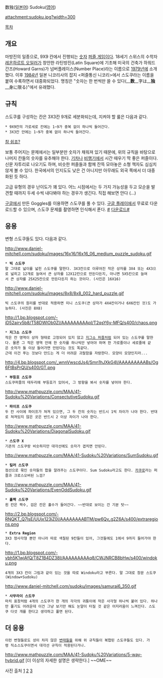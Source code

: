 数独([[일본어]])
Sudoku([[영어]])

attachment:sudoku.jpg?width=300

[[목차]]
== 개요 ==
마방진의 일종으로, 9X9 칸에서 진행되는 [[숫자]] [[퍼즐 게임]]이다. 18세기 스위스의 수학자 [[레온하르트 오일러]]가 창안한 라틴방진(Latin Square)에 기초해 미국의 건축가 하워드 간즈(Howard Garns)가 넘버플레이스(Number Place)라는 이름으로 [[1979년]]에 소개했다. 이후 [[1984년]] 일본 니코리사의 잡지 <퍼즐통신 니코리>에서 스도쿠라는 이름을 붙여 수록하면서 대중화되었다. 명칭은 "숫자는 한 번씩만 쓸 수 있다(__'''数'''__字は__'''独'''__身に限る)"에서 유래했다.

== 규칙 ==
스도쿠를 구성하는 칸은 3X3칸 9개로 세분화되는데, 지켜야 할 룰은 다음과 같다.

 * 9X9칸의 가로세로 칸에는 1~9가 중복 없이 하나씩 들어간다.
 * 3X3칸 안에는 1~9가 중복 없이 하나씩 들어간다.

[[참 쉽죠?]]

보통 주어지는 문제에서는 일부분만 숫자가 채워져 있기 때문에, 위의 규칙을 바탕으로 나머지 칸들의 숫자를 유추해야 한다. [[기차]]나 [[비행기]]에서 시간 때우기 딱 좋은 퍼즐이다. 신문 자투리로 나오기도 하며, 비슷한 퍼즐들과 함께 잔뜩 모아놓은 소형 책자도 심심치 않게 볼 수 있다. 한국에서의 인지도도 낮은 건 아니지만 아무래도 외국 쪽에서 더 대중화된 듯 하다.

고급 유형의 경우 난이도가 꽤 있다. 어느 시점에서는 두 가지 가능성을 두고 모순을 발견할 때까지 두세 수씩 내다봐야 하는 경우가 생긴다. 직접 해보면 안다 (...)

[[구글]]에서 만든 Goggles를 이용하면 스도쿠를 풀 수 있다. [[구글 플레이]]에서 무료로 다운로드할 수 있으며, 스도쿠 문제를 촬영하면 인식해서 푼다. [http://paperinz.com/2098 #] [https://play.google.com/store/apps/details?id=com.google.android.apps.unveil 다운로드#]

== 응용 ==
변형 스도쿠들도 있다. 다음과 같다.

http://www.daniel-mitchell.com/sudoku/images/16x16/16x16_06_medium_puzzle_sudoku.gif
 * '''빅 스도쿠'''
 말 그대로 넓이를 넓힌 스도쿠를 말한다. 3X3칸으로 이루어진 작은 상자를 3X4 또는 4X3으로 넓히고 12개로 늘여서 큰 상자를 12X12칸으로 만든다든지, 아니면 5X5칸으로 늘여서 큰 상자를 25X25칸으로 만든다든지 하는 것이다. (사진은 16X16)



http://www.daniel-mitchell.com/sudoku/images/8x8/8x8_002_hard_puzzle.gif
 빅 스도쿠의 원리를 반대로 적용하면 미니 스도쿠(큰 상자가 4X4칸이거나 6X6칸인 것)도 가능하다. (사진은 8X8)



http://1.bp.blogspot.com/-iD52airv5b8/T58DWIOb0ZI/AAAAAAAAApI/T2qsY6y-MFQ/s400/chaos.png
 * '''지그소 스도쿠'''
 작은 칸 영역이 상자 형태로 고정되어 있지 않고 [[지그소 퍼즐]]처럼 되어 있는 스도쿠를 말한다. 물론 그 작은 영역 안에 한 숫자를 하나씩만 넣어야 하며 한 가로줄이나 세로줄에 같은 숫자가 둘 이상 들어가면 안된다는 것도 똑같다.
 근데 이건 푸는 것보다 만드는 게 더 어려운 괴랄함을 자랑한다. 모양이 모양인지라...



http://4.bp.blogspot.com/_wnnVwscdJs4/Smn1hJXkG4I/AAAAAAAAABs/Og6FtBsPrQU/s400/GT.png
 * '''부등호 스도쿠'''
 스도쿠퍼즐의 테두리에 부등호가 있어서, 그 방향을 봐서 숫자를 넣어야 한다.



http://www.mathpuzzle.com/MAA/41-Sudoku%20Variations/ConsectutiveSudoku.gif
 * '''파이프 스도쿠'''
 두 칸 사이에 파이프가 쳐져 있으면, 그 두 칸의 숫자는 반드시 1씩 차이가 나야 한다. 반대로 쳐져있지 않은 곳은 반드시 2 이상 차이가 나야 한다.



http://www.mathpuzzle.com/MAA/41-Sudoku%20Variations/DiagonalSudoku.gif
 * '''스도쿠 X'''
 기존의 스도쿠랑 비슷하지만 대각선에도 숫자가 겹치면 안된다.



http://www.mathpuzzle.com/MAA/41-Sudoku%20Variations/SumSudoku.gif
 * '''킬러 스도쿠'''
 점선으로 묶인 숫자들의 합을 알려주는 스도쿠이다. Sum Sudoku라고도 한다. [http://en.wikipedia.org/wiki/Kakuro 카쿠로]라는 퍼즐과 크로스오버된 느낌?



http://www.mathpuzzle.com/MAA/41-Sudoku%20Variations/EvenOddSudoku.gif
 * '''홀짝 스도쿠'''
 흰 칸은 짝수, 검은 칸은 홀수가 들어간다. ~~반대로 보이는 건 기분 탓~~



http://2.bp.blogspot.com/-RNQKT_Q7lsE/UUjx123iZ0I/AAAAAAAABTM/pw6Qv_g2Z6A/s400/extraregions.png
 * '''Extra Region'''
 3X3 정사각형 뿐만 아니라 따로 색칠된 9칸들이 있어, 그것들에도 1에서 9까지 들어가야 한다.



http://1.bp.blogspot.com/-vbh5K1wjAfQ/T8Z1B4DZ38I/AAAAAAAAAq8/CWJNRCB8bHw/s400/windoku.png
 4개의 3X3 칸이 그림과 같이 있는 것을 따로 Windoku라고 부른다. 말 그대로 창문 스도쿠(Window+Sudoku)



http://www.daniel-mitchell.com/sudoku/images/samurai6_350.gif
 * '''사무라이 스도쿠'''
 마치 표창처럼 4개의 스도쿠가 한 개의 각각의 귀퉁이에 작은 사각형 하나씩 붙어 있다. 하나만 풀기도 어려운데 이건 그냥 보기만 해도 눈알이 터질 것 같은 어지러움이 느껴진다. 스도쿠 다섯 개를 한다고 생각하고 풀면 된다.

== 더 응용 ==
 이런 변형들로도 성이 차지 않은 [[변태]]들을 위해 위 규칙들이 복합된 스도쿠들도 있다. 가령 직소스도쿠이면서 대각선 규칙이 적용된다거나.



http://www.mathpuzzle.com/MAA/41-Sudoku%20Variations/5-way-hybrid.gif
[더 이상의 자세한 설명은 생략한다.] ~~OME~~


사진 출처
[http://www.mathpuzzle.com/MAA/41-Sudoku%20Variations/mathgames_09_05_05.html]
[http://sudokuvariante.blogspot.kr/]
[http://www.sudoku.4thewww.com/index.php]
